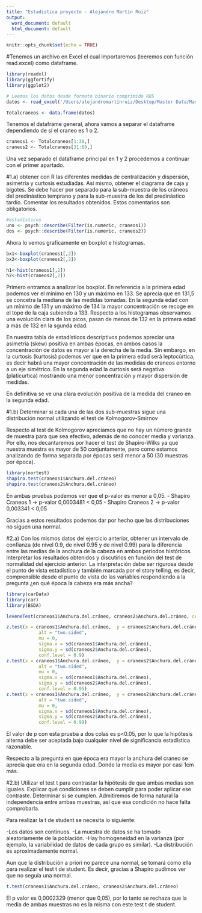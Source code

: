 ```yaml
---
title: "Estadistica proyecto - Alejandro Martín Ruiz"
output:
  word_document: default
  html_document: default
---
```


```r
knitr::opts_chunk$set(echo = TRUE)
```

#Tenemos un archivo en Excel el cual importaremos (leeremos con función read.excel) como dataframe.

```r
library(readxl)
library(ggfortify)
library(ggplot2)
```

```r
# Leemos los datos desde formato binario comprimido RDS 
datos <- read_excel('/Users/alejandromartinruiz/Desktop/Master Data/Master temario/9-ESTADÍSTICA - Conrado Manuel García/Documentación estadística-20220307/Tarea/Libro1.xlsx')

Totalcraneos <- data.frame(datos)

```

Tenemos el dataframe general, ahora vamos a separar el dataframe dependiendo de si el craneo es 1 o 2.

```r
craneos1 <- Totalcraneos[1:30,]
craneos2 <- Totalcraneos[31:60,]
```

Una vez separado el dataframe principal en 1 y 2 procedemos a continuar con el primer apartado.

#1.a) obtener con R las diferentes medidas de centralización y dispersión, asimetría y curtosis estudiadas. Así mismo, obtener el diagrama de caja y bigotes. Se debe hacer por separado para la sub-muestra de los cráneos del predinástico temprano y para la sub-muestra de los del predinástico tardío. Comentar los resultados obtenidos. Estos comentarios son obligatorios.

```r
#estadísticos
uno <- psych::describe(Filter(is.numeric, craneos1)) 
dos <- psych::describe(Filter(is.numeric, craneos2))
```

Ahora lo vemos graficamente en boxplot e histogramas.

```r

bx1<-boxplot(craneos1[,2])
bx2<-boxplot(craneos2[,2])

h1<-hist(craneos1[,2])
h2<-hist(craneos2[,2])

```

Primero entramos a analizar los boxplot. En referencia a la primera edad podemos ver el mínimo en 130 y un máximo en 133. Se aprecia que en 131,5 se concetra la mediana de las medidas tomadas. En la segunda edad con un mínimo de 131 y un máximo de 134 la mayor concentración se recoge en el tope de la caja subiendo a 133.
Respecto a los histogramas observamos una evolución clara de los picos, pasan de menos de 132 en la primera edad a más de 132 en la sgunda edad.

En nuestra tabla de estadísticos descriptivos podemos apreciar una asimetría (skew) positiva en ambas épocas, en ambos casos la concentración de datos es mayor a la derecha de la media. Sin embargo, en la curtosis (kurtosis) podemos ver que en la primera edad será leptocúrtica, es decir habrá una mayor concentración de las medidas de craneos entorno a un eje simétrico. En la segunda edad la curtosis será negativa (platicurtica) mostrando una menor concentración y mayor dispersión de medidas.

En definitiva se ve una clara evolución positiva de la medida del craneo en la segunda edad. 

#1.b) Determinar si cada una de las dos sub-muestras sigue una  distribución normal utilizando el test de Kolmogorov-Smirnov

Respecto al test de Kolmogorov apreciamos que no hay un número grande de muestra para que sea efectivo, además de no conocer media  y varianza. Por ello, nos decantaremos por hacer el test de Shapiro-Wilks ya que nuestra muestra es mayor de 50 conjuntamente, pero como estamos analizando de forma separada por épocas será menor a 50 (30 muestras por época).

```r
library(nortest)
shapiro.test(craneos1$Anchura.del.cráneo)
shapiro.test(craneos2$Anchura.del.cráneo)
```

En ambas pruebas podemos ver que el p-valor es menor a 0,05.
- Shapiro Craneos 1 -> p-valor 0,0003481 < 0,05
- Shapiro Craneos 2 -> p-valor 0,003341 < 0,05

Gracias a estos resultados podemos dar por hecho que las distribuciones no siguen una normal.

#2.a) Con los mismos datos del ejercicio anterior, obtener un intervalo de confianza (de nivel 0.9, de nivel 0.95 y de nivel 0.99) para la diferencia entre las medias de la anchura de la cabeza en ambos periodos históricos. Interpretar los resultados obtenidos y discutirlos en función del test de normalidad del ejercicio anterior. La interpretación debe ser rigurosa desde el punto de vista estadístico y también marcada por el story telling, es decir, comprensible desde el punto de vista de las variables respondiendo a la pregunta ¿en qué época la cabeza era más ancha?

```r
library(carData)
library(car)
library(BSDA)
```

```r
leveneTest(craneos1$Anchura.del.cráneo, craneos2$Anchura.del.cráneo, center=mean)
```

```r
z.test(x = craneos1$Anchura.del.cráneo,  y = craneos2$Anchura.del.cráneo, 
            alt = "two.sided",
            mu = 0,
            sigma.x = sd(craneos1$Anchura.del.cráneo),
            sigma.y = sd(craneos2$Anchura.del.cráneo),
            conf.level = 0.9)
z.test(x = craneos1$Anchura.del.cráneo,  y = craneos2$Anchura.del.cráneo, 
            alt = "two.sided",
            mu = 0,
            sigma.x = sd(craneos1$Anchura.del.cráneo),
            sigma.y = sd(craneos2$Anchura.del.cráneo),
            conf.level = 0.95)
z.test(x = craneos1$Anchura.del.cráneo,  y = craneos2$Anchura.del.cráneo, 
            alt = "two.sided",
            mu = 0,
            sigma.x = sd(craneos1$Anchura.del.cráneo),
            sigma.y = sd(craneos2$Anchura.del.cráneo),
            conf.level = 0.99)
```

El valor de p con esta prueba a dos colas es p<0.05, por lo que la hipótesis alterna debe ser aceptada bajo cualquier nivel de significancia estadística razonable.

Respecto a la pregunta en que época era mayor la anchura del craneo se aprecia que era en la segunda edad. Donde la media es mayor por casi 1cm más.

#2.b) Utilizar el test t para contrastar la hipótesis de que ambas medias son iguales. Explicar qué condiciones se deben cumplir para poder aplicar ese contraste. Determinar si se cumplen. Admitiremos de forma natural la independencia entre ambas muestras, así que esa condición no hace falta comprobarla.

Para realizar la t de student se necesita lo siguiente:

-Los datos son continuos.
-La muestra de datos se ha tomado aleatoriamente de la población.
-Hay homogeneidad en la varianza (por ejemplo, la variabilidad de datos de cada grupo es similar).
-La distribución es aproximadamente normal.

Aun que la distribución a priori no parece una normal, se tomará como ella para realizar el test t de student. Es decir, gracias a Shapiro pudimos ver que no seguía una normal.

```r
t.test(craneos1$Anchura.del.cráneo, craneos2$Anchura.del.cráneo)
```

El p valor es 0,0002329 (menor que 0,05), por lo tanto se rechaza que la media de ambas muestras no es la misma con este test t de student.


